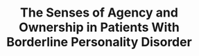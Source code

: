 ---
title: "The Senses of Agency and Ownership in Patients With Borderline Personality Disorder" 
image: ../../../assets/sense-of-agony.webp
authors: 
    - tim-j-moeller

---